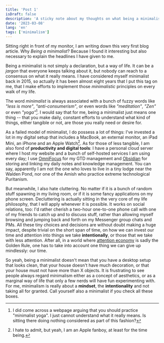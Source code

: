 ```yaml
---
title: 'Post 1'
isDraft: false
description: 'A sticky note about my thoughts on what being a minimalist means.'
date: '2023-03-08'
lang: 'en'
tags: ['minimalism']
---
```


Sitting right in front of my monitor, I am writing down this very first blog article. Why _Being a minimalist_? Because I found it interesting but also necessary to explain the headlines I have given to me.

Being a minimalist is not simply a declaration, but a way of life. It can be a _jargon_ that everyone keeps talking about it, but nobody can reach to a consensus on what it really means. I have considered myself minimalist back in 2015, so actually it has been almost eight years that I put this tag on me, that I make efforts to implement those _minimalistic_ principles on every walk of my life.

The word _minimalist_ is always associated with a bunch of fuzzy words like _"less is more"_, _"anti-consumerism"_, or even words like _"meditation"_, _"Zen"_ or even _"yoga"_[^1]. I would say that for me, being a minimalist just means one thing -- that you make daily, constant efforts to understand what kind of things, either tangible or not, are those you really need or desire for.

[^1]: I did come across a webpage arguing that you should practice "minimalist yoga". I just cannot understand what it really means. Is sitting there doing nothing considered as part of this fashion?

As a failed model of minimalist, I do possess a lot of things: I've invested a lot in my digital setup that includes a MacBook, an external monitor, an iPad Mini, an iPhone and an Apple Watch[^2]. As for those of less tangible, I am also fond of **productivity and digital tools**: I have a personal cloud server where I host my website and a bunch of self-hosted services I am using every day; I use [OmniFocus](https://www.omnigroup.com/omnifocus/) for my GTD management and [Obsidian](https://obsidian.md/) for storing and linking my daily notes and knowledge management. You can say, apparently I am not the one who loves to live in a tiny lodge near the Walden Pond, nor one of the Amish who practice extreme technological Puritanism.

But meanwhile, I also hate cluttering. No matter if it is a bunch of random stuff spawning in my living room, or if it is some fancy applications on my phone screen. Decluttering is actually sitting in the very core of my life philosophy, that I will apply whenever it is possible. It works on social relations, too: I'd rather cherish a two-hour one-to-one phone call with one of my friends to catch up and to discuss stuff, rather than allowing myself browsing and jumping back and forth on my Messenger group chats and PMs. All these tiny choices and decisions are without doubt making a huge impact, despite trivial on the short span of time, on how we can invest our time and attention into things we take **intentionally**, or those that we take with less attention. After all, in a world where [attention economy](https://en.wikipedia.org/wiki/Attention_economy) is sadly the Golden Rule, one has to take into account one thing we can give up mindlessly: our time.

So yeah, being a minimalist doesn't mean that you have a desktop setup that looks clean, that your house doesn't have much decoration, or that your house must not have more than X objects. It is frustrating to see people always regard minimalism either as a concept of aesthetics, or as a marginal way of life that only a few nerds will have fun experimenting with. For me, minimalism is really about a **mindset**, the **intentionality** and not taking all for granted. Call yourself also a minimalist if you check all these boxes.

[^2]: I hate to admit, but yeah, I am an Apple fanboy, at least for the time being.
